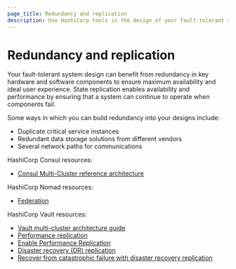 ```yaml
---
page_title: Redundancy and replication
description: Use HashiCorp tools in the design of your fault-tolerant systems to avoid disruptions from a single point of failure, and ensure the business continuity of your mission-critical deployments.
---
```


# Redundancy and replication

Your fault-tolerant system design can benefit from redundancy in key hardware and software components to ensure maximum availability and ideal user experience. State replication enables availability and performance by ensuring that a system can continue to operate when components fail.

Some ways in which you can build redundancy into your designs include:

- Duplicate critical service instances
- Redundant data storage solutions from different vendors
- Several network paths for communications

HashiCorp Consul resources:

- [Consul Multi-Cluster reference architecture](/consul/tutorials/production-multi-cluster/multi-cluster-reference-architecture)

HashiCorp Nomad resources:

- [Federation](/nomad/docs/concepts/architecture/federation)

HashiCorp Vault resources:

- [Vault multi-cluster architecture guide](/vault/tutorials/day-one-raft/multi-cluster-architecture)
- [Performance replication](/vault/docs/enterprise/replication#performance-replication)
- [Enable Performance Replication](/vault/tutorials/enterprise/performance-replication)
- [Disaster recovery (DR) replication](/vault/docs/enterprise/replication#disaster-recovery-dr-replication)
- [Recover from catastrophic failure with disaster recovery replication](/vault/tutorials/enterprise/disaster-recovery-replication-failover)